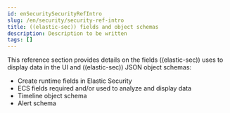 ```yaml
---
id: enSecuritySecurityRefIntro
slug: /en/security/security-ref-intro
title: ((elastic-sec)) fields and object schemas
description: Description to be written
tags: []
---
```


<div id="security-ref-intro"></div>

This reference section provides details on the fields ((elastic-sec)) uses
to display data in the UI and ((elastic-sec)) JSON object schemas:

* <DocLink id="enSecurityRuntimeFields">Create runtime fields in Elastic Security</DocLink>
* <DocLink id="enSecuritySiemFieldReference">ECS fields required and/or used to analyze and display data</DocLink>
* <DocLink id="enSecurityTimelineObjectSchema">Timeline object schema</DocLink>
* <DocLink id="enSecurityAlertSchema">Alert schema</DocLink>


